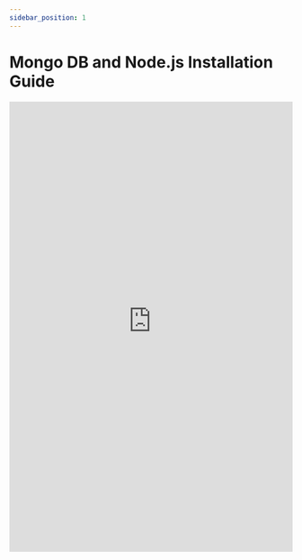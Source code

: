 ```yaml
---
sidebar_position: 1
---
```


# Mongo DB and Node.js Installation Guide

<embed
      src="https://redback-operations.github.io/redback-documentation/pdf/mongo-guide.pdf"
      type="application/pdf"
      width="100%"
      height="800px"
/>
